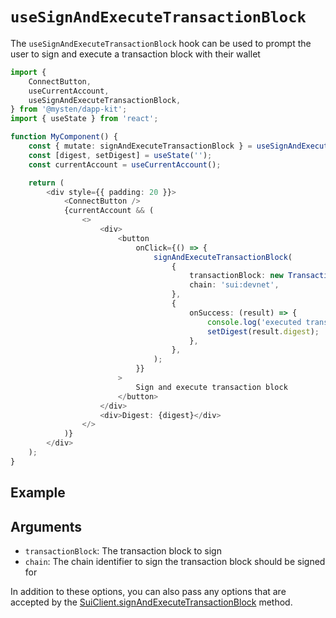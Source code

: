 
# `useSignAndExecuteTransactionBlock`

The `useSignAndExecuteTransactionBlock` hook can be used to prompt the user to sign and execute a
transaction block with their wallet

```ts
import {
	ConnectButton,
	useCurrentAccount,
	useSignAndExecuteTransactionBlock,
} from '@mysten/dapp-kit';
import { useState } from 'react';

function MyComponent() {
	const { mutate: signAndExecuteTransactionBlock } = useSignAndExecuteTransactionBlock();
	const [digest, setDigest] = useState('');
	const currentAccount = useCurrentAccount();

	return (
		<div style={{ padding: 20 }}>
			<ConnectButton />
			{currentAccount && (
				<>
					<div>
						<button
							onClick={() => {
								signAndExecuteTransactionBlock(
									{
										transactionBlock: new TransactionBlock(),
										chain: 'sui:devnet',
									},
									{
										onSuccess: (result) => {
											console.log('executed transaction block', result);
											setDigest(result.digest);
										},
									},
								);
							}}
						>
							Sign and execute transaction block
						</button>
					</div>
					<div>Digest: {digest}</div>
				</>
			)}
		</div>
	);
}
```

## Example

<UseSignAndExecuteTransactionBlockExample />

## Arguments

- `transactionBlock`: The transaction block to sign
- `chain`: The chain identifier to sign the transaction block should be signed for

In addition to these options, you can also pass any options that are accepted by the
[SuiClient.signAndExecuteTransactionBlock](http://localhost:3000/typescript/sui-client#signandexecutetransactionblock)
method.
